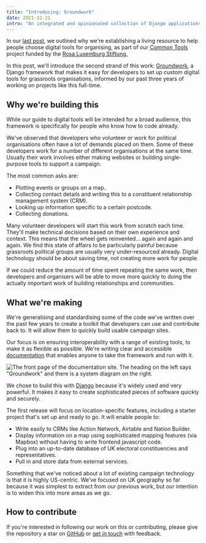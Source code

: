 ```yaml
---
title: "Introducing: Groundwork"
date: 2021-12-21
intro: "An integrated and opinionated collection of Django applications and Javascript components that helps you build software for organising and campaigning."
---
```


In our [last post](https://commonknowledge.coop/writing/what-tools-should-i-use/), we outlined why we're establishing a living resource to help people choose digital tools for organising, as part of our [Common Tools](https://commonknowledge.coop/writing/common-tools) project funded by the [Rosa Luxemburg Stiftung.](https://www.rosalux.eu/en/topic/1567.rls-office-london.html)

In this post, we'll introduce the second strand of this work: [Groundwork](https://groundwork.commonknowledge.coop/), a Django framework that makes it easy for developers to set up custom digital tools for grassroots organisations, informed by our past three years of working on projects like this full-time.

## Why we're building this

While our guide to digital tools will be intended for a broad audience, this framework is specifically for people who know how to code already.

We've observed that developers who volunteer or work for political organisations often have a lot of demands placed on them. Some of these developers work for a number of different organisations at the same time. Usually their work involves either making websites or building single-purpose tools to support a campaign. 

The most common asks are:

- Plotting events or groups on a map.
- Collecting contact details and writing this to a constituent relationship management system (CRM).
- Looking up information specific to a certain postcode.
- Collecting donations.

Many volunteer developers will start this work from scratch each time. They'll make technical decisions based on their own experience and context. This means that the wheel gets reinvented… again and again and again. We find this state of affairs to be particularly painful because grassroots political groups are usually very under-resourced already. Digital technology should be about saving time, not creating more work for people.

If we could reduce the amount of time spent repeating the same work, then developers and organisers will be able to move more quickly to doing the actually important work of building relationships and communities.

## What we're making

We're generalising and standardising some of the code we've written over the past few years to create a toolkit that developers can use and contribute back to. It will allow them to quickly build usable campaign sites.

Our focus is on ensuring interoperability with a range of existing tools, to make it as flexible as possible. We're writing clear and accessible [documentation](https://groundwork.commonknowledge.coop/) that enables anyone to take the framework and run with it.

![The front page of the documentation site. The heading on the left says "Groundwork" and there is a system diagram on the right.](../../assets/groundwork.jpg)

We chose to build this with [Django](https://www.djangoproject.com/) because it's widely used and very powerful. It makes it easy to create sophisticated pieces of software quickly and securely.

The first release will focus on location-specific features, including a starter project that's set up and ready to go. It will enable people to:

- Write easily to CRMs like Action Network, Airtable and Nation Builder.
- Display information on a map using sophisticated mapping features (via Mapbox) without having to write frontend javascript code.
- Plug into an up-to-date database of UK electoral constituencies and representatives.
- Pull in and store data from external services.

Something that we've noticed about a lot of existing campaign technology is that it is highly US-centric. We’ve focused on UK geography so far because it was simplest to extract from our previous work, but our intention is to widen this into more areas as we go.

## How to contribute

If you're interested in following our work on this or contributing, please give the repository a star on [GitHub](https://github.com/commonknowledge/groundwork) or [get in touch](mailto:hello@commonknowledge.coop) with feedback.